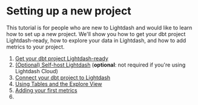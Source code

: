# Setting up a new project

This tutorial is for people who are new to Lightdash and would like to learn how to set up a new project. We'll show you how to get your dbt project Lightdash-ready, how to explore your data in Lightdash, and how to add metrics to your project. 

1. [Get your dbt project Lightdash-ready](/get-started/setup-lightdash/lightdash-cli)
2. [(Optional) Self-host Lightdash](/get-started/setup-lightdash/install-lightdash) (**optional**: not required if you're using Lightdash Cloud)
3. [Connect your dbt project to Lightdash](/get-started/setup-lightdash/connect-project)
4. [Using Tables and the Explore View](/get-started/exploring-data/using-explores.mdx)
5. [Adding your first metrics](/get-started/setup-lightdash/add-metrics.mdx)
6. 